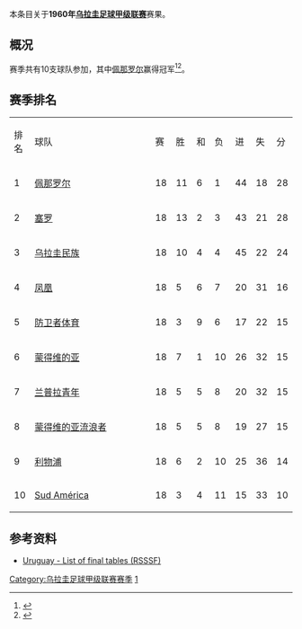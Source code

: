 本条目关于'''1960年[[乌拉圭足球甲级联赛|乌拉圭足球甲级联赛]]'''赛果。

==概况==
赛季共有10支球队参加，其中[[佩那罗尔足球俱乐部|佩那罗尔]]赢得冠军<ref>{{Cite web |url=http://www.campeoesdofutebol.com.br/uruguai.html |title=Campeoesdofutebol.com.br |accessdate=2017-08-25 |archive-date=2017-08-25 |archive-url=https://web.archive.org/web/20170825064212/http://www.campeoesdofutebol.com.br/uruguai.html |dead-url=no }}</ref><ref>{{Cite web |url=http://www.sobrefutbol.com/torneos/torneo_uruguayo.htm |title=Sobrefutbol.com |accessdate=2017-08-25 |archive-date=2017-08-25 |archive-url=https://web.archive.org/web/20170825063006/http://www.sobrefutbol.com/torneos/torneo_uruguayo.htm |dead-url=no }}</ref>。

==赛季排名==
{| class="wikitable" style="text-align:center;"
|排名||style="width:15em"|球队||赛||胜||和||负||进||失||分
|-
|1||align="left"|[[佩那罗尔足球俱乐部|佩那罗尔]]||18||11||6||1||44||18||28
|-
|2||align="left"|[[塞罗竞技俱乐部|塞罗]]||18||13||2||3||43||21||28
|-
|3||align="left"|[[民族足球俱乐部|乌拉圭民族]]||18||10||4||4||45||22||24
|-
|4||align="left"|[[凤凰竞技俱乐部|凤凰]]||18||5||6||7||20||31||16
|-
|5||align="left"|[[防卫者体育|防卫者体育]]||18||3||9||6||17||22||15
|-
|6||align="left"|[[蒙得维的亚竞赛俱乐部|蒙得维的亚]]||18||7||1||10||26||32||15
|-
|7||align="left"|[[兰普拉青年|兰普拉青年]]||18||5||5||8||20||32||15
|-
|8||align="left"|[[蒙得维的亚流浪者足球俱乐部|蒙得维的亚流浪者]]||18||5||5||8||19||27||15
|-
|9||align="left"|[[利物浦足球俱乐部_(乌拉圭)|利物浦]]||18||6||2||10||25||36||14
|-
|10||align="left"|[[Sud_América|Sud América]]||18||3||4||11||15||33||10
|}

==参考资料==
{{reflist}}

*[http://www.rsssf.com/tablesu/uruhist.html Uruguay - List of final tables (RSSSF)]{{Wayback|url=http://www.rsssf.com/tablesu/uruhist.html |date=20100102114932 }}

{{Primera División Uruguaya seasons}}


[[Category:乌拉圭足球甲级联赛赛季|Category:乌拉圭足球甲级联赛赛季]]

[[Category:1960年乌拉圭足球|1]]